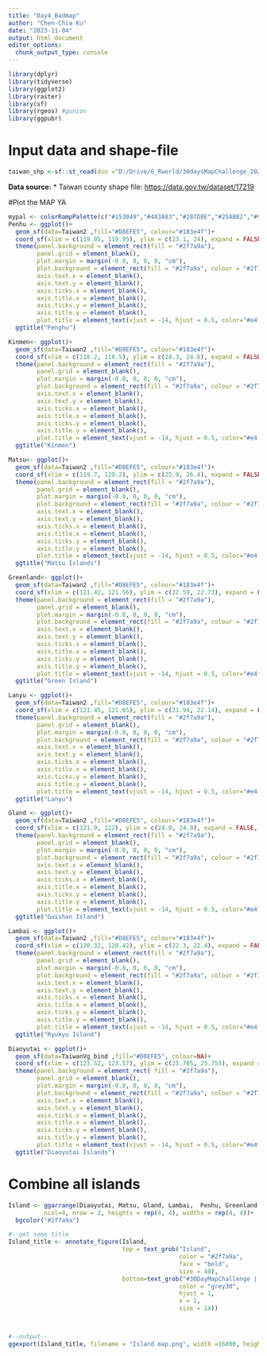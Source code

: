 ```yaml
---
title: "Day4_Badmap"
author: "Chen-Chia Ku"
date: "2023-11-04"
output: html_document
editor_options: 
  chunk_output_type: console
---
```


```r
library(dplyr)
library(tidyverse)
library(ggplot2)
library(raster)
library(sf)
library(rgeos) #gunion
library(ggpubr)
```

# Input data and shape-file
```r
taiwan_shp <-sf::st_read(dsn ="D:/Drive/6_Rworld/30daysMapChallenge_2023/MapDt/Taiwan", layer="gadm36_TWN_2")
```

**Data source:** 
  * Taiwan county shape file: <https://data.gov.tw/dataset/17219>

#Plot the MAP YA

```r

mypal <- colorRampPalette(c("#153049","#443A83","#287D8E","#25AB82","#98CC48","#F0E51D","#f5ed67","#FAF6B3"))
Penhu <- ggplot()+
  geom_sf(data=Taiwan2 ,fill="#D8EFE5", colour="#183e4f")+
  coord_sf(xlim = c(119.05, 119.95), ylim = c(23.1, 24), expand = FALSE, crs=4326)+
  theme(panel.background = element_rect(fill = "#2f7a9a"), 
        panel.grid = element_blank(), 
        plot.margin = margin(-0.8, 0, 0, 0, "cm"),
        plot.background = element_rect(fill = "#2f7a9a", colour = "#2f7a9a"),  
        axis.text.x = element_blank(),
        axis.text.y = element_blank(),
        axis.ticks.x = element_blank(),
        axis.title.x = element_blank(),
        axis.ticks.y = element_blank(),
        axis.title.y = element_blank(), 
        plot.title = element_text(vjust = -14, hjust = 0.5, color="#e4f4ed", size=18))+
  ggtitle("Penghu")

Kinmen<- ggplot()+
  geom_sf(data=Taiwan2 ,fill="#D8EFE5", colour="#183e4f")+
  coord_sf(xlim = c(118.2, 118.5), ylim = c(24.3, 24.6), expand = FALSE, crs=4326)+
  theme(panel.background = element_rect(fill = "#2f7a9a"), 
        panel.grid = element_blank(), 
        plot.margin = margin(-0.8, 0, 0, 0, "cm"),
        plot.background = element_rect(fill = "#2f7a9a", colour = "#2f7a9a"),  
        axis.text.x = element_blank(),
        axis.text.y = element_blank(),
        axis.ticks.x = element_blank(),
        axis.title.x = element_blank(),
        axis.ticks.y = element_blank(),
        axis.title.y = element_blank(), 
        plot.title = element_text(vjust = -14, hjust = 0.5, color="#e4f4ed", size=18))+
  ggtitle("Kinmen")

Matsu<- ggplot()+
  geom_sf(data=Taiwan2 ,fill="#D8EFE5", colour="#183e4f")+
  coord_sf(xlim = c(119.7, 120.2), ylim = c(25.9, 26.4), expand = FALSE, crs=4326)+
  theme(panel.background = element_rect(fill = "#2f7a9a"), 
        panel.grid = element_blank(), 
        plot.margin = margin(-0.8, 0, 0, 0, "cm"),
        plot.background = element_rect(fill = "#2f7a9a", colour = "#2f7a9a"),  
        axis.text.x = element_blank(),
        axis.text.y = element_blank(),
        axis.ticks.x = element_blank(),
        axis.title.x = element_blank(),
        axis.ticks.y = element_blank(),
        axis.title.y = element_blank(), 
        plot.title = element_text(vjust = -14, hjust = 0.5, color="#e4f4ed", size=18))+
  ggtitle("Matsu Islands")

Greenland<- ggplot()+
  geom_sf(data=Taiwan2 ,fill="#D8EFE5", colour="#183e4f")+
  coord_sf(xlim = c(121.42, 121.56), ylim = c(22.59, 22.73), expand = FALSE, crs=4326)+
  theme(panel.background = element_rect(fill = "#2f7a9a"), 
        panel.grid = element_blank(), 
        plot.margin = margin(-0.8, 0, 0, 0, "cm"),
        plot.background = element_rect(fill = "#2f7a9a", colour = "#2f7a9a"),  
        axis.text.x = element_blank(),
        axis.text.y = element_blank(),
        axis.ticks.x = element_blank(),
        axis.title.x = element_blank(),
        axis.ticks.y = element_blank(),
        axis.title.y = element_blank(), 
        plot.title = element_text(vjust = -14, hjust = 0.5, color="#e4f4ed", size=18))+
  ggtitle("Green Island")

Lanyu <- ggplot()+
  geom_sf(data=Taiwan2 ,fill="#D8EFE5", colour="#183e4f")+
  coord_sf(xlim = c(121.45, 121.65), ylim = c(21.94, 22.14), expand = FALSE, crs=4326)+
  theme(panel.background = element_rect(fill = "#2f7a9a"), 
        panel.grid = element_blank(), 
        plot.margin = margin(-0.8, 0, 0, 0, "cm"),
        plot.background = element_rect(fill = "#2f7a9a", colour = "#2f7a9a"),  
        axis.text.x = element_blank(),
        axis.text.y = element_blank(),
        axis.ticks.x = element_blank(),
        axis.title.x = element_blank(),
        axis.ticks.y = element_blank(),
        axis.title.y = element_blank(), 
        plot.title = element_text(vjust = -14, hjust = 0.5, color="#e4f4ed", size=18))+
  ggtitle("Lanyu")

Gland <- ggplot()+
  geom_sf(data=Taiwan2 ,fill="#D8EFE5", colour="#183e4f")+
  coord_sf(xlim = c(121.9, 122), ylim = c(24.8, 24.9), expand = FALSE, crs=4326)+
  theme(panel.background = element_rect(fill = "#2f7a9a"), 
        panel.grid = element_blank(), 
        plot.margin = margin(-0.8, 0, 0, 0, "cm"),
        plot.background = element_rect(fill = "#2f7a9a", colour = "#2f7a9a"), 
        axis.text.x = element_blank(),
        axis.text.y = element_blank(),
        axis.ticks.x = element_blank(),
        axis.title.x = element_blank(),
        axis.ticks.y = element_blank(),
        axis.title.y = element_blank(), 
        plot.title = element_text(vjust = -14, hjust = 0.5, color="#e4f4ed", size=18))+
  ggtitle("Guishan Island")

Lambai <- ggplot()+
  geom_sf(data=Taiwan2 ,fill="#D8EFE5", colour="#183e4f")+
  coord_sf(xlim = c(120.32, 120.42), ylim = c(22.3, 22.4), expand = FALSE, crs=4326)+
  theme(panel.background = element_rect(fill = "#2f7a9a"), 
        panel.grid = element_blank(), 
        plot.margin = margin(-0.8, 0, 0, 0, "cm"),
        plot.background = element_rect(fill = "#2f7a9a", colour = "#2f7a9a"),  
        axis.text.x = element_blank(),
        axis.text.y = element_blank(),
        axis.ticks.x = element_blank(),
        axis.title.x = element_blank(),
        axis.ticks.y = element_blank(),
        axis.title.y = element_blank(), 
        plot.title = element_text(vjust = -14, hjust = 0.5, color="#e4f4ed", size=18))+
  ggtitle("Ryukyu Island")

Diaoyutai <- ggplot()+
  geom_sf(data=TaiwanVg_bind ,fill="#D8EFE5", colour=NA)+
  coord_sf(xlim = c(123.52, 123.57), ylim = c(25.705, 25.755), expand = FALSE, crs=4326)+
  theme(panel.background = element_rect( fill = "#2f7a9a"), 
        panel.grid = element_blank(), 
        plot.margin = margin(-0.8, 0, 0, 0, "cm"),
        plot.background = element_rect(fill = "#2f7a9a", colour = "#2f7a9a"), 
        axis.text.x = element_blank(),
        axis.text.y = element_blank(),
        axis.ticks.x = element_blank(),
        axis.title.x = element_blank(),
        axis.ticks.y = element_blank(),
        axis.title.y = element_blank(), 
        plot.title = element_text(vjust = -14, hjust = 0.5, color="#e4f4ed", size=18))+
  ggtitle("Diaoyutai Islands")
```

# Combine all islands
```r
Island <- ggarrange(Diaoyutai, Matsu, Gland, Lambai,  Penhu, Greenland,Lanyu,  Kinmen,  
          ncol=4, nrow = 2, heights = rep(4, 4), widths = rep(4, 4))+
  bgcolor("#2f7a9a")

#--get some title
Island_title <- annotate_figure(Island, 
                                top = text_grob("Island",
                                                color = "#2f7a9a", 
                                                face = "bold", 
                                                size = 40), 
                                bottom=text_grob("#30DayMapChallenge | Day4_Polygons | A Bad Map | @jjakon11",
                                                color = "grey30", 
                                                hjust = 1, 
                                                x = 1,
                                                size = 14))



#--output--
ggexport(Island_title, filename = "Island map.png", width =16800, height =9150, res =900 )

```



